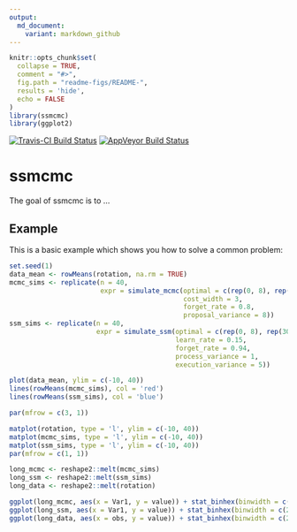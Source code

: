 ```yaml
---
output:
  md_document:
    variant: markdown_github
---
```


<!-- README.md is generated from README.Rmd. Please edit that file -->

```r
knitr::opts_chunk$set(
  collapse = TRUE,
  comment = "#>",
  fig.path = "readme-figs/README-",
  results = 'hide',
  echo = FALSE
)
library(ssmcmc)
library(ggplot2)
```

[![Travis-CI Build Status](https://travis-ci.org/aforren1/ssmcmc.svg?branch=master)](https://travis-ci.org/aforren1/ssmcmc) 
[![AppVeyor Build Status](https://ci.appveyor.com/api/projects/status/github/aforren1/ssmcmc?branch=master&svg=true)](https://ci.appveyor.com/project/aforren1/ssmcmc)


# ssmcmc

The goal of ssmcmc is to ...

## Example

This is a basic example which shows you how to solve a common problem:

```r
set.seed(1)
data_mean <- rowMeans(rotation, na.rm = TRUE)
mcmc_sims <- replicate(n = 40,
                       expr = simulate_mcmc(optimal = c(rep(0, 8), rep(30, 72)), 
                                            cost_width = 3,
                                            forget_rate = 0.8,
                                            proposal_variance = 8))
ssm_sims <- replicate(n = 40,
                      expr = simulate_ssm(optimal = c(rep(0, 8), rep(30, 72)), 
                                          learn_rate = 0.15,
                                          forget_rate = 0.94,
                                          process_variance = 1,
                                          execution_variance = 5))
```

```r
plot(data_mean, ylim = c(-10, 40))
lines(rowMeans(mcmc_sims), col = 'red')
lines(rowMeans(ssm_sims), col = 'blue')

```

```r
par(mfrow = c(3, 1))

matplot(rotation, type = 'l', ylim = c(-10, 40))
matplot(mcmc_sims, type = 'l', ylim = c(-10, 40))
matplot(ssm_sims, type = 'l', ylim = c(-10, 40))
par(mfrow = c(1, 1))
```

```r
long_mcmc <- reshape2::melt(mcmc_sims)
long_ssm <- reshape2::melt(ssm_sims)
long_data <- reshape2::melt(rotation)

ggplot(long_mcmc, aes(x = Var1, y = value)) + stat_binhex(binwidth = c(2, 3)) + ylim(c(-20, 50))
ggplot(long_ssm, aes(x = Var1, y = value)) + stat_binhex(binwidth = c(2, 3)) + ylim(c(-20, 50))
ggplot(long_data, aes(x = obs, y = value)) + stat_binhex(binwidth = c(2, 3)) + ylim(c(-20, 50))


```
